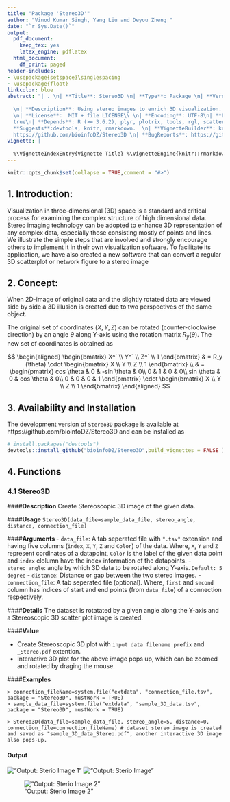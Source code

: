 ```yaml
---
title: "Package 'Stereo3D'"
author: "Vinod Kumar Singh, Yang Liu and Deyou Zheng "
date: "`r Sys.Date()`"
output:
  pdf_document:
    keep_tex: yes
    latex_engine: pdflatex
  html_document:
    df_print: paged
header-includes:
- \usepackage{setspace}\singlespacing
- \usepackage{float}
linkcolor: blue
abstract: "| . \n| **Title**: Stereo3D \n| **Type**: Package \n| **Version**: 1.0.0
  
  \n| **Description**: Using stereo images to enrich 3D visualization. \n| **Author**: Vinod Kumar Singh, Yang Liu and Deyou Zheng  \n| **Maintainer**: The package maintainer <vinodsinghjnu@gmail.com>
  \n| **License**:  MIT + file LICENSE\\ \n| **Encoding**: UTF-8\n| **LazyData**:
  true\n| **Depends**: R (>= 3.6.2), plyr, plotrix, tools, rgl, scatterplot3d. \n| **RoxygenNote**: 7.0.2 \n|
  **Suggests**:devtools, knitr, rmarkdown.  \n| **VignetteBuilder**: knitr.  \n| **URL**:
  https://github.com/bioinfoDZ/Stereo3D \n| **BugReports**: https://github.com/bioinfoDZ/Stereo3D/issues "
vignette: |
  
  %\VignetteIndexEntry{Vignette Title} %\VignetteEngine{knitr::rmarkdown} \usepackage[utf8]{inputenc}
---
```


\newpage
\tableofcontents


```r
knitr::opts_chunk$set(collapse = TRUE,comment = "#>")
```


## 1. Introduction:
Visualization in three-dimensional (3D) space is a standard and critical process for examining the complex structure of high dimensional data. Stereo imaging technology can be adopted to enhance 3D representation of any complex data, especially those consisting mostly of points and lines. We illustrate the simple steps that are involved and strongly encourage others to implement it in their own visualization software. To facilitate its application, we have also created a new software that can convert a regular 3D scatterplot or network figure to a stereo image

## 2. Concept:
When 2D-image of original data and the slightly rotated data are viewed side by side a 3D illusion is created due to two perspectives of the same object.

The original set of coordinates $(X, Y, Z)$ can be rotated (counter-clockwise direction) by an angle $\theta$ along Y-axis using the rotation matrix $R_y (\theta)$. The new set of coordinates is obtained as

$$
\begin{aligned}
\begin{bmatrix}
X^` \\ Y^` \\ Z^` \\ 1
\end{bmatrix}  & =
R_y (\theta) \cdot
\begin{bmatrix}
X \\ Y \\ Z \\ 1
\end{bmatrix}  \\
& =
\begin{pmatrix}
cos \theta & 0 & -sin \theta & 0\\
0 & 1 & 0 & 0\\
sin \theta & 0 & cos \theta & 0\\
0 & 0 & 0 & 1
\end{pmatrix} \cdot
\begin{bmatrix}
X \\ Y \\ Z \\ 1
\end{bmatrix}
\end{aligned}
$$



## 3. Availability and Installation

The development version of `Stereo3D` package is available at https://github.com/bioinfoDZ/Stereo3D  and can be installed as

```r
# install.packages("devtools")
devtools::install_github("bioinfoDZ/Stereo3D",build_vignettes = FALSE )
```

## 4. Functions

### 4.1  Stereo3D

####**Description**
Create Stereoscopic 3D image of the given data.

####**Usage**
`Stereo3D(data_file=sample_data_file, stereo_angle, distance, connection_file)`

####**Arguments **
- `data_file`:	 A tab seperated file with `".tsv"` extension and having five columns (`index`, `X`, `Y`, `Z` and `Color`) of the data. Where, `X`, `Y` and `Z` represent cordinates of a datapoint, `Color` is the label of the given data point and `index` clolumn have the index information of the datapoints.
- `stereo_angle`:  angle by which 3D data to be rotated along Y-axis. `Default: 5 degree`
- `distance`: Distance or gap between the two stereo images.
- `connection_file`: A tab seperated file (optional). Where, `first` and `second` column has indices of start and end points (from `data_file`) of a connection respectively.

####**Details**
The dataset is rotatated by a given angle along the Y-axis and a Stereoscopic 3D scatter plot image is created.

####**Value**

- Create Stereoscopic 3D plot with `input data filename prefix` and `_Stereo.pdf` extention.
- Interactive 3D plot for the above image pops up, which can be zoomed and rotated by draging the mouse.

####**Examples**

```
> connection_fileName=system.file("extdata", "connection_file.tsv",
package = "Stereo3D", mustWork = TRUE)
> sample_data_file=system.file("extdata", "sample_3D_data.tsv",
package = "Stereo3D", mustWork = TRUE)

> Stereo3D(data_file=sample_data_file, stereo_angle=5, distance=0,
connection_file=connection_fileName) # dataset stereo image is created
and saved as "sample_3D_data_Stereo.pdf", another interactive 3D image also pops-up.
```

#### Output

!["Output: Sterio Image 1"](../sample.png)
!["Output: Sterio Image"](../sample_scatter.png)

!["Output: Sterio Image 2"](../sample_3D_data_Stereo_net.png)




